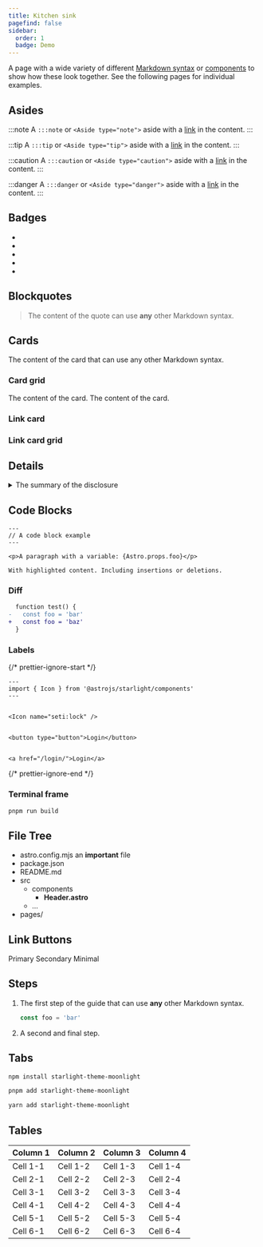```yaml
---
title: Kitchen sink
pagefind: false
sidebar:
  order: 1
  badge: Demo
---
```


A page with a wide variety of different [Markdown syntax](https://starlight.astro.build/guides/authoring-content/) or [components](https://starlight.astro.build/components/using-components/) to show how these look together.
See the following pages for individual examples.

## Asides

:::note
A `:::note` or `<Aside type="note">` aside with a [link](#_) in the content.
:::

:::tip
A `:::tip` or `<Aside type="tip">` aside with a [link](#_) in the content.
:::

:::caution
A `:::caution` or `<Aside type="caution">` aside with a [link](#_) in the content.
:::

:::danger
A `:::danger` or `<Aside type="danger">` aside with a [link](#_) in the content.
:::

## Badges


- <Badge text="New" variant="tip" size="small" />
- <Badge text="Deprecated" variant="caution" size="medium" />
- <Badge text="Demo" variant="note" size="large" />
- <Badge text="200" variant="success" />
- <Badge text="Experimental" variant="danger" />

## Blockquotes

> The content of the quote can use **any** other Markdown syntax.

## Cards


<Card title="Card title">
  The content of the card that can use any other Markdown syntax.
</Card>

### Card grid


<CardGrid>
  <Card title="Card title" icon="star">
    The content of the card.
  </Card>
  <Card title="Card title" icon="moon">
    The content of the card.
  </Card>
</CardGrid>

### Link card


<LinkCard
  title="Link title"
  description="The description of the link."
  href="#_"
/>

### Link card grid

<CardGrid>
  <LinkCard title="Link title" href="#_" />
  <LinkCard title="Link title" href="#_" />
</CardGrid>

## Details

<details>
<summary>The summary of the disclosure</summary>

The content of the [disclosure](https://starlight.astro.build/guides/authoring-content/#details) that can use any other Markdown syntax.

</details>

## Code Blocks

```astro title="example.astro" {7} ins="insertions" del="deletions"
---
// A code block example
---

<p>A paragraph with a variable: {Astro.props.foo}</p>

With highlighted content. Including insertions or deletions.
```

### Diff

```diff lang="js"
  function test() {
-   const foo = 'bar'
+   const foo = 'baz'
  }
```

### Labels

{/* prettier-ignore-start */}
```astro title="example.astro" {"1. Keep the existing icon.":5-6} del={"2. Remove the button.":8-9} ins={"3. Add a link.":11-12}
---
import { Icon } from '@astrojs/starlight/components'
---


<Icon name="seti:lock" />


<button type="button">Login</button>


<a href="/login/">Login</a>
```
{/* prettier-ignore-end */}

### Terminal frame

```bash title="Build something…"
pnpm run build
```

## File Tree


<FileTree>

- astro.config.mjs an **important** file
- package.json
- README.md
- src
  - components
    - **Header.astro**
  - …
- pages/

</FileTree>

## Link Buttons


<LinkButton href="#_" icon="rocket">
  Primary
</LinkButton>
<LinkButton href="#_" variant="secondary" icon="external">
  Secondary
</LinkButton>
<LinkButton href="#_" variant="minimal" icon="external">
  Minimal
</LinkButton>

## Steps


<Steps>

1. The first step of the guide that can use **any** other Markdown syntax.

   ```js
   const foo = 'bar'
   ```

2. A second and final step.

</Steps>

## Tabs


<Tabs>

<TabItem label="npm" icon="seti:npm">

```sh
npm install starlight-theme-moonlight
```

</TabItem>

<TabItem label="pnpm" icon="pnpm">

```sh
pnpm add starlight-theme-moonlight
```

</TabItem>

<TabItem label="Yarn" icon="seti:yarn">

```sh
yarn add starlight-theme-moonlight
```

</TabItem>

</Tabs>

## Tables

| Column 1 | Column 2 | Column 3 | Column 4 |
| -------- | -------- | -------- | -------- |
| Cell 1-1 | Cell 1-2 | Cell 1-3 | Cell 1-4 |
| Cell 2-1 | Cell 2-2 | Cell 2-3 | Cell 2-4 |
| Cell 3-1 | Cell 3-2 | Cell 3-3 | Cell 3-4 |
| Cell 4-1 | Cell 4-2 | Cell 4-3 | Cell 4-4 |
| Cell 5-1 | Cell 5-2 | Cell 5-3 | Cell 5-4 |
| Cell 6-1 | Cell 6-2 | Cell 6-3 | Cell 6-4 |
